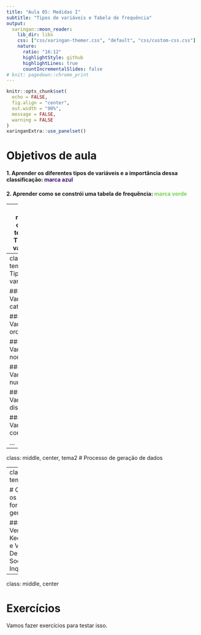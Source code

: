 ```yaml
---
title: "Aula 05: Medidas I"
subtitle: "Tipos de variáveis e Tabela de frequência"
output:
  xaringan::moon_reader:
    lib_dir: libs
    css: ["css/xaringan-themer.css", "default", "css/custom-css.css"]
    nature:
      ratio: "16:12"
      highlightStyle: github
      highlightLines: true
      countIncrementalSlides: false
# knit: pagedown::chrome_print
---
```


```r
knitr::opts_chunk$set(
  echo = FALSE,
  fig.align = "center",
  out.width = "90%",
  message = FALSE,
  warning = FALSE
)
xaringanExtra::use_panelset()
```


# Objetivos de aula
#### 1. Aprender os diferentes tipos de variáveis e a importância dessa classificação: __<span style="color:#3B0F70;">marca azul</span>__

#### 2. Aprender como se constrói uma tabela de frequência: __<span style="color:#7AD151;">marca verde</span>__

---
class: middle, center, tema1
# Tipos de variáveis

---
class: tema1
# Tipos de variáveis

### Variáveis categóricas

#### Variáveis ordinais

#### Variáveis nominais

### Variáveis numéricas

#### Variáveis discretas

#### Variáveis contínuas

...

---
class: middle, center, tema2
# Processo de geração de dados


---
class: tema2

# Como os dados foram gerados?

##### Ver: King, Keohane e Verba. Designing Social Inquiry. 

--- 
class: middle, center

# Exercícios

Vamos fazer exercícios para testar isso.
